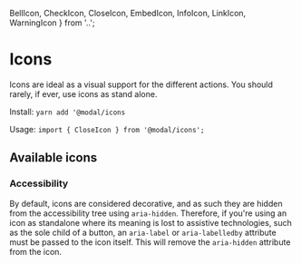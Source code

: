   BellIcon,
  CheckIcon,
  CloseIcon,
  EmbedIcon,
  InfoIcon,
  LinkIcon,
  WarningIcon
} from '..';

<Meta title="Components/Icons" component={CloseIcon} />

# Icons

Icons are ideal as a visual support for the different actions. You should rarely, if ever, use icons as stand alone.

Install: `yarn add '@modal/icons`

Usage: `import { CloseIcon } from '@modal/icons';`

## Available icons

<Canvas>
  <Story name="Icons">
    <BellIcon width="6em" />
    <CheckIcon width="6em" />
    <CloseIcon width="6em" />
    <EmbedIcon width="6em" />
    <InfoIcon width="6em" />
    <LinkIcon width="6em" />
    <WarningIcon width="6em" />
  </Story>
</Canvas>

### Accessibility

By default, icons are considered decorative, and as such they are hidden from the accessibility tree using `aria-hidden`. Therefore, if you're using an icon as standalone where its meaning is lost to assistive technologies, such as the sole child of a button, an `aria-label` or `aria-labelledby` attribute must be passed to the icon itself. This will remove the `aria-hidden` attribute from the icon.

<Canvas>
  <Story name="Accessible icon">
    <CheckIcon width="6em" aria-label="Check me out" />
  </Story>
</Canvas>
